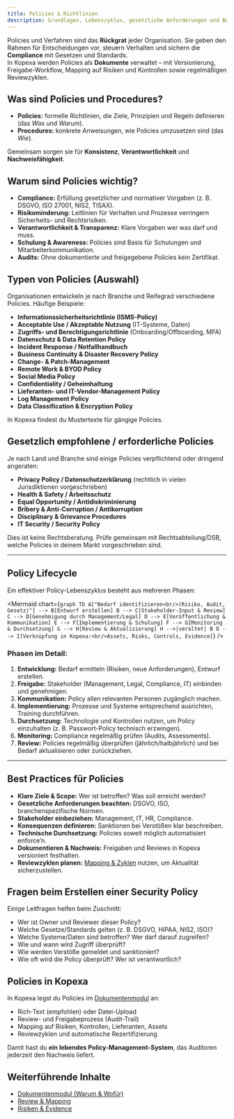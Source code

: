 ```yaml
---
title: Policies & Richtlinien
description: Grundlagen, Lebenszyklus, gesetzliche Anforderungen und Best Practices für Policies in Kopexa
---
```


Policies und Verfahren sind das **Rückgrat** jeder Organisation. Sie geben den Rahmen für Entscheidungen vor, steuern Verhalten und sichern die **Compliance** mit Gesetzen und Standards.  
In Kopexa werden Policies als **Dokumente** verwaltet – mit Versionierung, Freigabe-Workflow, Mapping auf Risiken und Kontrollen sowie regelmäßigen Reviewzyklen.

## Was sind Policies und Procedures?

- **Policies:** formelle Richtlinien, die Ziele, Prinzipien und Regeln definieren (das *Was* und *Warum*).
- **Procedures:** konkrete Anweisungen, wie Policies umzusetzen sind (das *Wie*).

Gemeinsam sorgen sie für **Konsistenz**, **Verantwortlichkeit** und **Nachweisfähigkeit**.

## Warum sind Policies wichtig?

- **Compliance:** Erfüllung gesetzlicher und normativer Vorgaben (z. B. DSGVO, ISO 27001, NIS2, TISAX).
- **Risikominderung:** Leitlinien für Verhalten und Prozesse verringern Sicherheits- und Rechtsrisiken.
- **Verantwortlichkeit & Transparenz:** Klare Vorgaben wer was darf und muss.
- **Schulung & Awareness:** Policies sind Basis für Schulungen und Mitarbeiterkommunikation.
- **Audits:** Ohne dokumentierte und freigegebene Policies kein Zertifikat.

## Typen von Policies (Auswahl)

Organisationen entwickeln je nach Branche und Reifegrad verschiedene Policies. Häufige Beispiele:

- **Informationssicherheitsrichtlinie (ISMS-Policy)**  
- **Acceptable Use / Akzeptable Nutzung** (IT-Systeme, Daten)  
- **Zugriffs- und Berechtigungsrichtlinie** (Onboarding/Offboarding, MFA)  
- **Datenschutz & Data Retention Policy**  
- **Incident Response / Notfallhandbuch**  
- **Business Continuity & Disaster Recovery Policy**  
- **Change- & Patch-Management**  
- **Remote Work & BYOD Policy**  
- **Social Media Policy**  
- **Confidentiality / Geheimhaltung**  
- **Lieferanten- und IT-Vendor-Management Policy**  
- **Log Management Policy**  
- **Data Classification & Encryption Policy**  

<Callout>
In Kopexa findest du Mustertexte für gängige Policies.
</Callout>


## Gesetzlich empfohlene / erforderliche Policies

Je nach Land und Branche sind einige Policies verpflichtend oder dringend angeraten:

- **Privacy Policy / Datenschutzerklärung** (rechtlich in vielen Jurisdiktionen vorgeschrieben)  
- **Health & Safety / Arbeitsschutz**  
- **Equal Opportunity / Antidiskriminierung**  
- **Bribery & Anti-Corruption / Antikorruption**  
- **Disciplinary & Grievance Procedures**  
- **IT Security / Security Policy**  

<Callout type="warning" title="Wichtig">
Dies ist keine Rechtsberatung. Prüfe gemeinsam mit Rechtsabteilung/DSB, welche Policies in deinem Markt vorgeschrieben sind.
</Callout>

---

## Policy Lifecycle

Ein effektiver Policy-Lebenszyklus besteht aus mehreren Phasen:

<Mermaid
chart={`
graph TD
    A["Bedarf identifizieren<br/>(Risiko, Audit, Gesetz)"] --> B[Entwurf erstellen]
    B --> C[Stakeholder-Input & Review]
    C --> D[Genehmigung durch Management/Legal]
    D --> E[Veröffentlichung & Kommunikation]
    E --> F[Implementierung & Schulung]
    F --> G[Monitoring & Durchsetzung]
    G --> H[Review & Aktualisierung]
    H -->|veraltet| B
    D --> I[Verknüpfung in Kopexa:<br/>Assets, Risks, Controls, Evidence]
`}
 />

### Phasen im Detail:
1. **Entwicklung:** Bedarf ermitteln (Risiken, neue Anforderungen), Entwurf erstellen.
2. **Freigabe:** Stakeholder (Management, Legal, Compliance, IT) einbinden und genehmigen.
3. **Kommunikation:** Policy allen relevanten Personen zugänglich machen.
4. **Implementierung:** Prozesse und Systeme entsprechend ausrichten, Training durchführen.
5. **Durchsetzung:** Technologie und Kontrollen nutzen, um Policy einzuhalten (z. B. Passwort-Policy technisch erzwingen).
6. **Monitoring:** Compliance regelmäßig prüfen (Audits, Assessments).
7. **Review:** Policies regelmäßig überprüfen (jährlich/halbjährlich) und bei Bedarf aktualisieren oder zurückziehen.

---

## Best Practices für Policies

- **Klare Ziele & Scope:** Wer ist betroffen? Was soll erreicht werden?
- **Gesetzliche Anforderungen beachten:** DSGVO, ISO, branchenspezifische Normen.
- **Stakeholder einbeziehen:** Management, IT, HR, Compliance.
- **Konsequenzen definieren:** Sanktionen bei Verstößen klar beschreiben.
- **Technische Durchsetzung:** Policies soweit möglich automatisiert enforce’n.
- **Dokumentieren & Nachweis:** Freigaben und Reviews in Kopexa versioniert festhalten.
- **Reviewzyklen planen:** [Mapping & Zyklen](./mapping.mdx) nutzen, um Aktualität sicherzustellen.


## Fragen beim Erstellen einer Security Policy

Einige Leitfragen helfen beim Zuschnitt:

- Wer ist Owner und Reviewer dieser Policy?
- Welche Gesetze/Standards gelten (z. B. DSGVO, HIPAA, NIS2, ISO)?
- Welche Systeme/Daten sind betroffen? Wer darf darauf zugreifen?
- Wie und wann wird Zugriff überprüft?
- Wie werden Verstöße gemeldet und sanktioniert?
- Wie oft wird die Policy überprüft? Wer ist verantwortlich?

## Policies in Kopexa

In Kopexa legst du Policies im [Dokumentenmodul](./index.mdx) an:

- Rich-Text (empfohlen) oder Datei-Upload
- Review- und Freigabeprozess (Audit-Trail)
- Mapping auf Risiken, Kontrollen, Lieferanten, Assets
- Reviewzyklen und automatische Rezertifizierung

Damit hast du **ein lebendes Policy-Management-System**, das Auditoren jederzeit den Nachweis liefert.

## Weiterführende Inhalte

- [Dokumentenmodul (Warum & Wofür)](./index.mdx)
- [Review & Mapping](./review.mdx)
- [Risiken & Evidence](../risks/index.mdx)
